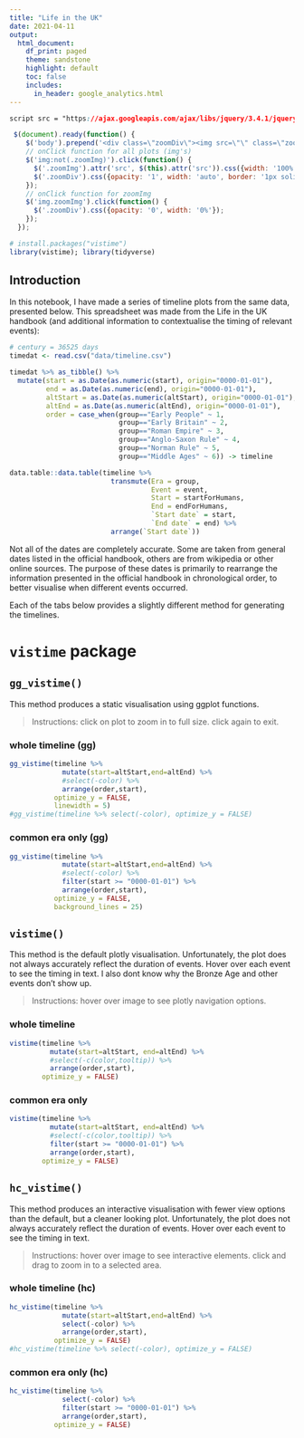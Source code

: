 ```yaml
---
title: "Life in the UK"
date: 2021-04-11
output: 
  html_document:
    df_print: paged
    theme: sandstone
    highlight: default
    toc: false
    includes: 
      in_header: google_analytics.html
---
```


```css
script src = "https://ajax.googleapis.com/ajax/libs/jquery/3.4.1/jquery.min.js"
```

```js
 $(document).ready(function() {
    $('body').prepend('<div class=\"zoomDiv\"><img src=\"\" class=\"zoomImg\"></div>');
    // onClick function for all plots (img's)
    $('img:not(.zoomImg)').click(function() {
      $('.zoomImg').attr('src', $(this).attr('src')).css({width: '100%'});
      $('.zoomDiv').css({opacity: '1', width: 'auto', border: '1px solid white', borderRadius: '5px', position: 'fixed', top: '50%', left: '50%', marginRight: '-50%', transform: 'translate(-50%, -50%)', boxShadow: '0px 0px 50px #888888', zIndex: '50', overflow: 'auto', maxHeight: '100%'});
    });
    // onClick function for zoomImg
    $('img.zoomImg').click(function() {
      $('.zoomDiv').css({opacity: '0', width: '0%'}); 
    });
  });
```

```r
# install.packages("vistime")
library(vistime); library(tidyverse)
```

## Introduction

In this notebook, I have made a series of timeline plots from the same data, presented below. This spreadsheet was made from the Life in the UK handbook (and additional information to contextualise the timing of relevant events):

```r
# century = 36525 days
timedat <- read.csv("data/timeline.csv")

timedat %>% as_tibble() %>% 
  mutate(start = as.Date(as.numeric(start), origin="0000-01-01"),
         end = as.Date(as.numeric(end), origin="0000-01-01"),
         altStart = as.Date(as.numeric(altStart), origin="0000-01-01"),
         altEnd = as.Date(as.numeric(altEnd), origin="0000-01-01"),
         order = case_when(group=="Early People" ~ 1,
                           group=="Early Britain" ~ 2,
                           group=="Roman Empire" ~ 3,
                           group=="Anglo-Saxon Rule" ~ 4,
                           group=="Norman Rule" ~ 5,
                           group=="Middle Ages" ~ 6)) -> timeline
```

```r
data.table::data.table(timeline %>% 
                         transmute(Era = group,
                                   Event = event,
                                   Start = startForHumans,
                                   End = endForHumans,
                                   `Start date` = start,
                                   `End date` = end) %>% 
                         arrange(`Start date`))
```

Not all of the dates are completely accurate. Some are taken from general dates listed in the official handbook, others are from wikipedia or other online sources. The purpose of these dates is primarily to rearrange the information presented in the official handbook in chronological order, to better visualise when different events occurred.

</hr>

Each of the tabs below provides a slightly different method for generating the timelines.

# `vistime` package {.tabset}

## `gg_vistime()` 

This method produces a static visualisation using ggplot functions.

> Instructions: click on plot to zoom in to full size. click again to exit.

### whole timeline (gg)

```r
gg_vistime(timeline %>% 
             mutate(start=altStart,end=altEnd) %>% 
             #select(-color) %>% 
             arrange(order,start), 
           optimize_y = FALSE,
           linewidth = 5)
#gg_vistime(timeline %>% select(-color), optimize_y = FALSE)
```

### common era only (gg)

```r
gg_vistime(timeline %>% 
             mutate(start=altStart,end=altEnd) %>% 
             #select(-color) %>% 
             filter(start >= "0000-01-01") %>% 
             arrange(order,start), 
           optimize_y = FALSE,
           background_lines = 25) 
```

## `vistime()` 

This method is the default plotly visualisation. Unfortunately, the plot does not always accurately reflect the duration of events. Hover over each event to see the timing in text. I also dont know why the Bronze Age and other events don't show up.

> Instructions: hover over image to see plotly navigation options.

### whole timeline

```r
vistime(timeline %>% 
          mutate(start=altStart, end=altEnd) %>% 
          #select(-c(color,tooltip)) %>% 
          arrange(order,start), 
        optimize_y = FALSE)
```


### common era only

```r
vistime(timeline %>% 
          mutate(start=altStart, end=altEnd) %>% 
          #select(-c(color,tooltip)) %>% 
          filter(start >= "0000-01-01") %>% 
          arrange(order,start), 
        optimize_y = FALSE)
```


## `hc_vistime()` 

This method produces an interactive visualisation with fewer view options than the default, but a cleaner looking plot. Unfortunately, the plot does not always accurately reflect the duration of events. Hover over each event to see the timing in text.

> Instructions: hover over image to see interactive elements. click and drag to zoom in to a selected area.

### whole timeline (hc)

```r
hc_vistime(timeline %>% 
             mutate(start=altStart,end=altEnd) %>% 
             select(-color) %>% 
             arrange(order,start), 
           optimize_y = FALSE)
#hc_vistime(timeline %>% select(-color), optimize_y = FALSE)
```

### common era only (hc)

```r
hc_vistime(timeline %>% 
             select(-color) %>% 
             filter(start >= "0000-01-01") %>% 
             arrange(order,start), 
           optimize_y = FALSE)
```

